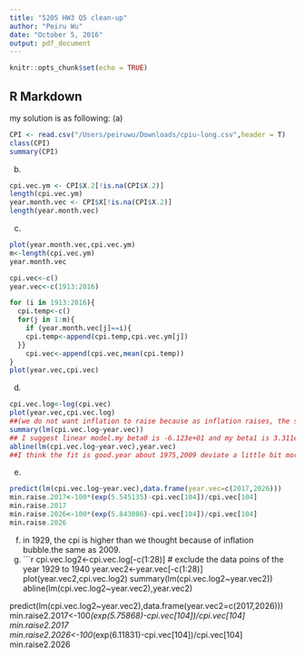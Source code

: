```yaml
---
title: "5205 HW3 Q5 clean-up"
author: "Peiru Wu"
date: "October 5, 2016"
output: pdf_document
---
```


```r
knitr::opts_chunk$set(echo = TRUE)
```

## R Markdown


my solution is as following:
(a)
```r
CPI <- read.csv("/Users/peiruwu/Downloads/cpiu-long.csv",header = T)
class(CPI)
summary(CPI)
```
(b)
```r
cpi.vec.ym <- CPI$X.2[!is.na(CPI$X.2)]
length(cpi.vec.ym)
year.month.vec <- CPI$X[!is.na(CPI$X.2)]
length(year.month.vec)
```
(c)
```r

plot(year.month.vec,cpi.vec.ym)
m<-length(cpi.vec.ym)
year.month.vec

cpi.vec<-c()
year.vec<-c(1913:2016)

for (i in 1913:2016){
  cpi.temp<-c()
  for(j in 1:m){
    if (year.month.vec[j]==i){
    cpi.temp<-append(cpi.temp,cpi.vec.ym[j])
  }}
    cpi.vec<-append(cpi.vec,mean(cpi.temp))
}
plot(year.vec,cpi.vec)
```
(d)
```r
cpi.vec.log<-log(cpi.vec)
plot(year.vec,cpi.vec.log)
##(we do not want inflation to raise because as inflation raises, the same amount of salary will value less.)
summary(lm(cpi.vec.log~year.vec))
## I suggest linear model.my beta0 is -6.123e+01 and my beta1 is 3.311e-02.
abline(lm(cpi.vec.log~year.vec),year.vec)
##I think the fit is good.year about 1975,2009 deviate a little bit more.
```
(e)
```r
predict(lm(cpi.vec.log~year.vec),data.frame(year.vec=c(2017,2026)))
min.raise.2017<-100*(exp(5.545135)-cpi.vec[104])/cpi.vec[104]
min.raise.2017    
min.raise.2026<-100*(exp(5.843086)-cpi.vec[104])/cpi.vec[104]
min.raise.2026   
```
(f)
in 1929, the cpi is higher than we thought because of inflation bubble.the same as 2009. 
(g)
```r
cpi.vec.log2<-cpi.vec.log[-c(1:28)]  # exclude the data poins of the year 1929 to 1940
year.vec2<-year.vec[-c(1:28)]
plot(year.vec2,cpi.vec.log2)
summary(lm(cpi.vec.log2~year.vec2))
abline(lm(cpi.vec.log2~year.vec2),year.vec2)

predict(lm(cpi.vec.log2~year.vec2),data.frame(year.vec2=c(2017,2026)))
min.raise2.2017<-100*(exp(5.75868)-cpi.vec[104])/cpi.vec[104]
min.raise2.2017  
min.raise2.2026<-100*(exp(6.11831)-cpi.vec[104])/cpi.vec[104]
min.raise2.2026   



